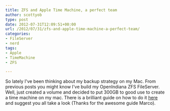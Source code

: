 ```yaml
---
title: ZFS and Apple Time Machine, a perfect team
author: scottyob
type: post
date: 2012-07-31T12:09:51+00:00
url: /2012/07/31/zfs-and-apple-time-machine-a-perfect-team/
categories:
- FileServer
- nerd
tags:
- Apple
- TimeMachine
- ZFS

---
```


So lately I've been thinking about my backup strategy on my Mac. From previous posts you might know I've build my OpenIndiana ZFS FileServer. Well, just created a volume and decided to put 300GB to good use to create a time machine on my mac. There is a brilliant guide on how to do it [here](http://marcoschuh.de/wp/?p=494) and suggest you all take a look (Thanks for the awesome guide Marco).
